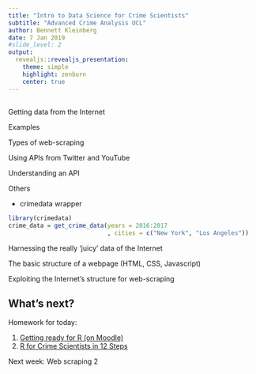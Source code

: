 ```yaml
---
title: "Intro to Data Science for Crime Scientists"
subtitle: "Advanced Crime Analysis UCL"
author: Bennett Kleinberg
date: 7 Jan 2019
#slide_level: 2
output:
  revealjs::revealjs_presentation:
    theme: simple
    highlight: zenburn
    center: true
---
```


##  {data-background="./img/ucl_artwork/ucl-banner-land-darkblue-rgb.png" data-background-size="70%" data-background-position="top" data-background-opacity="1"}


Getting data from the Internet

Examples

Types of web-scraping

Using APIs from Twitter and YouTube

Understanding an API

Others

- crimedata wrapper

```r
library(crimedata)
crime_data = get_crime_data(years = 2016:2017
                            , cities = c("New York", "Los Angeles"))

```


Harnessing the really ‘juicy’ data of the Internet

The basic structure of a webpage (HTML, CSS, Javascript)

Exploiting the Internet’s structure for web-scraping

























## What's next?

Homework for today: 

1. [Getting ready for R (on Moodle)](https://rawcdn.githack.com/ben-aaron188/ucl_aca_20182019/ce089fb8ee6e453c0c33683d70b1c88e18ca7c02/homework/getting_ready_for_r.html)
2. [R for Crime Scientists in 12 Steps](https://rawcdn.githack.com/ben-aaron188/ucl_aca_20182019/ce089fb8ee6e453c0c33683d70b1c88e18ca7c02/homework/r_in_12_steps.html)

Next week: Web scraping 2

